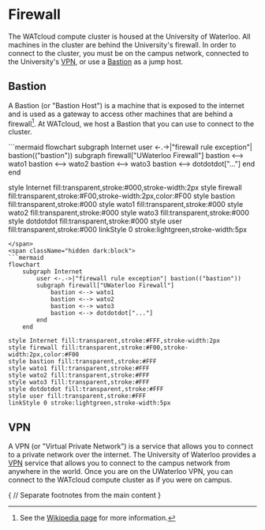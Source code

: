 # Firewall

The WATcloud compute cluster is housed at the University of Waterloo. All machines in the cluster are behind the University's firewall.
In order to connect to the cluster, you must be on the campus network, connected to the University's [VPN][uw-vpn], or use a
[Bastion](#bastion) as a jump host.

[uw-vpn]: https://uwaterloo.atlassian.net/wiki/spaces/ISTKB/pages/262012980/Virtual+Private+Network+VPN

## Bastion

A Bastion (or "Bastion Host") is a machine that is exposed to the internet and is used as a gateway to access other machines that are
behind a firewall[^bastion]. At WATcloud, we host a Bastion that you can use to connect to the cluster.

[^bastion]: See the [Wikipedia page](https://en.wikipedia.org/wiki/Bastion_host) for more information.

<span className="dark:hidden">
```mermaid
flowchart
	subgraph Internet
		user <-.->|"firewall rule exception"| bastion(("bastion"))
		subgraph firewall["UWaterloo Firewall"]
			bastion <--> wato1
			bastion <--> wato2
			bastion <--> wato3
			bastion <--> dotdotdot["..."]
		end
	end

style Internet fill:transparent,stroke:#000,stroke-width:2px
style firewall fill:transparent,stroke:#F00,stroke-width:2px,color:#F00
style bastion fill:transparent,stroke:#000
style wato1 fill:transparent,stroke:#000
style wato2 fill:transparent,stroke:#000
style wato3 fill:transparent,stroke:#000
style dotdotdot fill:transparent,stroke:#000
style user fill:transparent,stroke:#000
linkStyle 0 stroke:lightgreen,stroke-width:5px
```
</span>
<span className="hidden dark:block">
```mermaid
flowchart
	subgraph Internet
		user <-.->|"firewall rule exception"| bastion(("bastion"))
		subgraph firewall["UWaterloo Firewall"]
			bastion <--> wato1
			bastion <--> wato2
			bastion <--> wato3
			bastion <--> dotdotdot["..."]
		end
	end

style Internet fill:transparent,stroke:#FFF,stroke-width:2px
style firewall fill:transparent,stroke:#F00,stroke-width:2px,color:#F00
style bastion fill:transparent,stroke:#FFF
style wato1 fill:transparent,stroke:#FFF
style wato2 fill:transparent,stroke:#FFF
style wato3 fill:transparent,stroke:#FFF
style dotdotdot fill:transparent,stroke:#FFF
style user fill:transparent,stroke:#FFF
linkStyle 0 stroke:lightgreen,stroke-width:5px
```
</span>

## VPN

A VPN (or "Virtual Private Network") is a service that allows you to connect to a private network over the internet.
The University of Waterloo provides a [VPN][uw-vpn] service that allows you to connect to the campus network from anywhere
in the world. Once you are on the UWaterloo VPN, you can connect to the WATcloud compute cluster as if you were on campus.

[uw-vpn]: https://uwaterloo.atlassian.net/wiki/spaces/ISTKB/pages/262012980/Virtual+Private+Network+VPN

{
// Separate footnotes from the main content
}

<Separator className="mt-6" />
